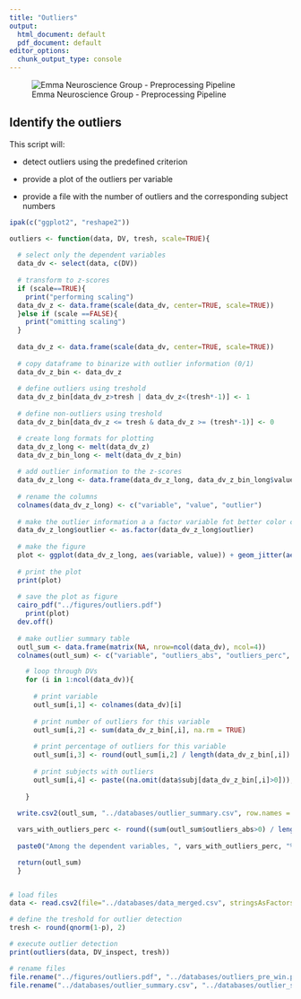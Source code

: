 ---
title: "Outliers"
output:
  html_document: default
  pdf_document: default
editor_options: 
  chunk_output_type: console
---


![Emma Neuroscience Group - Preprocessing Pipeline](Logo.png)



## Identify the outliers

This script will:

- detect outliers using the predefined criterion

- provide a plot of the outliers per variable

- provide a file with the number of outliers and the corresponding subject numbers



```{r check, echo=FALSE, include=TRUE}


ipak(c("ggplot2", "reshape2"))

outliers <- function(data, DV, tresh, scale=TRUE){
  
  # select only the dependent variables
  data_dv <- select(data, c(DV)) 
  
  # transform to z-scores
  if (scale==TRUE){
    print("performing scaling")
  data_dv_z <- data.frame(scale(data_dv, center=TRUE, scale=TRUE))
  }else if (scale ==FALSE){
    print("omitting scaling")
  }
  
  data_dv_z <- data.frame(scale(data_dv, center=TRUE, scale=TRUE))
  
  # copy dataframe to binarize with outlier information (0/1)
  data_dv_z_bin <- data_dv_z
  
  # define outliers using treshold
  data_dv_z_bin[data_dv_z>tresh | data_dv_z<(tresh*-1)] <- 1
  
  # define non-outliers using treshold
  data_dv_z_bin[data_dv_z <= tresh & data_dv_z >= (tresh*-1)] <- 0

  # create long formats for plotting
  data_dv_z_long <- melt(data_dv_z)
  data_dv_z_bin_long <- melt(data_dv_z_bin)
  
  # add outlier information to the z-scores
  data_dv_z_long <- data.frame(data_dv_z_long, data_dv_z_bin_long$value) 
  
  # rename the columns
  colnames(data_dv_z_long) <- c("variable", "value", "outlier")
  
  # make the outlier information a a factor variable fot better color coding while plotting
  data_dv_z_long$outlier <- as.factor(data_dv_z_long$outlier)
  
  # make the figure
  plot <- ggplot(data_dv_z_long, aes(variable, value)) + geom_jitter(aes(colour = outlier)) + theme(axis.text.x = element_text(angle = 90, vjust = 0.5, hjust=1)) + ggtitle(paste0("Outlier detection at z = ", tresh))
  
  # print the plot
  print(plot)
  
  # save the plot as figure
  cairo_pdf("../figures/outliers.pdf")
    print(plot)
  dev.off()
  
  # make outlier summary table
  outl_sum <- data.frame(matrix(NA, nrow=ncol(data_dv), ncol=4))
  colnames(outl_sum) <- c("variable", "outliers_abs", "outliers_perc", "outliers")

    # loop through DVs 
    for (i in 1:ncol(data_dv)){
    
      # print variable
      outl_sum[i,1] <- colnames(data_dv)[i]
      
      # print number of outliers for this variable
      outl_sum[i,2] <- sum(data_dv_z_bin[,i], na.rm = TRUE)
      
      # print percentage of outliers for this variable
      outl_sum[i,3] <- round(outl_sum[i,2] / length(data_dv_z_bin[,i]) * 100,2)
      
      # print subjects with outliers
      outl_sum[i,4] <- paste((na.omit(data$subj[data_dv_z_bin[,i]>0])), collapse=" ")
    
    }
  
  write.csv2(outl_sum, "../databases/outlier_summary.csv", row.names = FALSE)

  vars_with_outliers_perc <- round((sum(outl_sum$outliers_abs>0) / length(outl_sum$outliers_abs)* 100),1)
 
  paste0("Among the dependent variables, ", vars_with_outliers_perc, "% had outliers (M±", tresh, "SD), where the mean percentage of outliers in the variables was ", round(mean(outl_sum$outliers_perc),2), "%.")

  return(outl_sum)
  }


# load files
data <- read.csv2(file="../databases/data_merged.csv", stringsAsFactors = FALSE, sep=";")

# define the treshold for outlier detection
tresh <- round(qnorm(1-p), 2)

# execute outlier detection
print(outliers(data, DV_inspect, tresh))

# rename files
file.rename("../figures/outliers.pdf", "../databases/outliers_pre_win.pdf")
file.rename("../databases/outlier_summary.csv", "../databases/outlier_summary_pre_win.csv")

```

